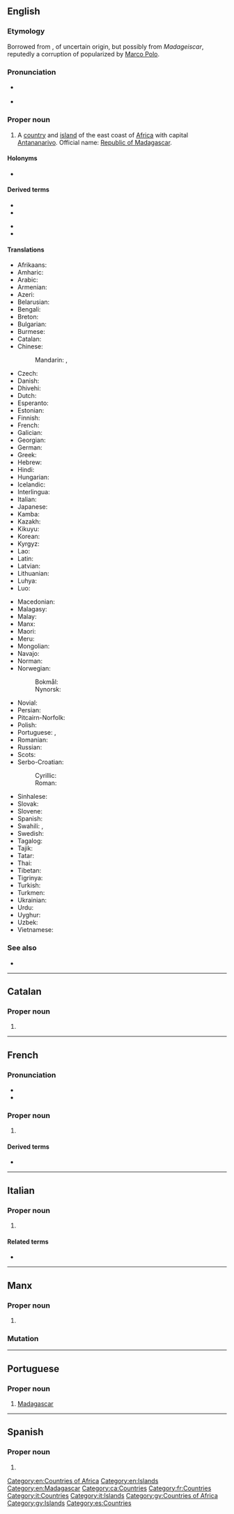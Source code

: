 ==English==
{{wikipedia}}

===Etymology===
Borrowed from {{bor|en|frm|Madagascar|notext=1}}, of uncertain origin, but possibly from ''Madageiscar'', reputedly a corruption of {{m|en|Mogadishu}} popularized by [[Marco Polo]].

===Pronunciation===
* {{a|UK}} {{IPA|/madəˈɡaskə/|lang=en}}
* {{a|US}} {{IPA|/mædəˈɡæskɑɹ/|lang=en}}

===Proper noun===
{{en-proper noun}}

# {{senseid|en|Q1019}}A [[country]] and [[island]] of the east coast of [[Africa]] with capital [[Antananarivo]]. Official name: [[Republic of Madagascar]].

====Holonyms====
* {{l|en|Subsahara}}

====Derived terms====
{{der-top}}
* {{l|en|Madagascan}}
* {{l|en|Madagascar bean}}
{{der-mid}}
* {{l|en|Madagascar jasmine}}
* {{l|en|Malagasy}}
{{der-bottom}}

====Translations====
{{trans-top|id=Q1019|country in Southern Africa}}
* Afrikaans: {{t|af|Madagaskar}}
* Amharic: {{t|am|ማዳጋስካር}}
* Arabic: {{t|ar|مَدَغَشْقَر|f}}
* Armenian: {{t|hy|Մադագասկար}}
* Azeri: {{t+|az|Madaqaskar}}
* Belarusian: {{t|be|Мадагаска́р|m}}
* Bengali: {{t|bn|মাদাগাস্কার}}
* Breton: {{t|br|Madagaskar}}
* Bulgarian: {{t|bg|Мадагаска́р|m}}
* Burmese: {{t|my|မဒါဂတ်စကား}}
* Catalan: {{t+|ca|Madagascar|m}}
* Chinese:
*: Mandarin: {{t+|cmn|馬達加斯加|sc=Hani}}, {{t+|cmn|马达加斯加|tr=Mǎdájiāsījiā|sc=Hani}}
* Czech: {{t+|cs|Madagaskar|m}}
* Danish: {{t+|da|Madagaskar}}
* Dhivehi: {{t|dv|މަޑަގަސްކަރަ}}
* Dutch: {{t+|nl|Madagaskar}}
* Esperanto: {{t+|eo|Madagaskaro}}
* Estonian: {{t|et|Madagaskar}}
* Finnish: {{t+|fi|Madagaskar}}
* French: {{t+|fr|Madagascar}}
* Galician: {{t+|gl|Madagascar}}
* Georgian: {{t|ka|მადაგასკარი}}
* German: {{t+|de|Madagaskar}}
* Greek: {{t+|el|Μαδαγασκάρη|f}}
* Hebrew: {{t|he|מדגסקר|tr=madagaskár}}
* Hindi: {{t|hi|मेडागास्कर}}
* Hungarian: {{t+|hu|Madagaszkár}}
* Icelandic: {{t+|is|Madagaskar|n}}
* Interlingua: {{t|ia|Madagascar}}
* Italian: {{t+|it|Madagascar|m}}
* Japanese: {{t+|ja|マダガスカル|tr=Madagasukaru}}
* Kamba: {{t|kam|Madagaska}}
* Kazakh: {{t+|kk|Мадагаскар}}
* Kikuyu: {{t|ki|Madagaska}}
* Korean: {{t|ko|^마다가스카르}}
* Kyrgyz: {{t|ky|Мадагаскар}}
* Lao: {{t|lo|ມາດາກັດກາ}}
* Latin: {{t+|la|Madagascaria}}
* Latvian: {{t|lv|Madagaskara|f}}
* Lithuanian: {{t+|lt|Madagaskaras|m}}
* Luhya: {{t|luy|Madagaska}}
* Luo: {{t|luo|Madagaska}}
{{trans-mid}}
* Macedonian: {{t|mk|Мадага́скар|m}}
* Malagasy: {{t+|mg|Madagasikara}}
* Malay: {{t|ms|Madagaskar}}
* Manx: {{t|gv|Madagascar}}
* Maori: {{t|mi|Marakāhia}}
* Meru: {{t|mer|Madagaska}}
* Mongolian: {{t|mn|Мадагаскар}}
* Navajo: {{t|nv|Madaʼgéésgáá}}
* Norman: {{t|nrf|Madagascar}}
* Norwegian:
*: Bokmål: {{t+|nb|Madagaskar}}
*: Nynorsk: {{t+|nn|Madagaskar}}
* Novial: {{t|nov|Madagaskar}}
* Persian: {{t+|fa|ماداگاسکار|tr=mâdâgâskâr}}
* Pitcairn-Norfolk: {{t|pih|Madagascar}}
* Polish: {{t+|pl|Madagaskar}}
* Portuguese: {{t+|pt|Madagáscar}} {{qualifier|Portugal}}, {{t+|pt|Madagascar}} {{qualifier|Brazil}}
* Romanian: {{t+|ro|Madagascar|n}}
* Russian: {{t+|ru|Мадагаска́р}}
* Scots: {{t|sco|Madagascar}}
* Serbo-Croatian:
*: Cyrillic: {{t|sh|Мадагаскар|m}}
*: Roman: {{t+|sh|Madagaskar|m}}
* Sinhalese: {{t|si|මැඩගස්කරය}}
* Slovak: {{t|sk|Madagaskar|m}}
* Slovene: {{t+|sl|Madagaskar|m}}
* Spanish: {{t+|es|Madagascar}}
* Swahili: {{t+|sw|Bukini}}, {{t|sw|Madagaska}}
* Swedish: {{t+|sv|Madagaskar}}
* Tagalog: {{t+|tl|Madagaskar}}
* Tajik: {{t|tg|Мадагаскар}}
* Tatar: {{t|tt|Мадагаскар}}
* Thai: {{t+|th|มาดากัสการ์}}
* Tibetan: {{t|bo|མ་ད་གཱ་སི་ཀར}}
* Tigrinya: {{t|ti|ማዳጋስካር}}
* Turkish: {{t+|tr|Madagaskar}}
* Turkmen: {{t|tk|Madagaskar}}
* Ukrainian: {{t+|uk|Мадагаска́р|m}}
* Urdu: {{t|ur|مڈغاسکر|tr=meḍāġāskar}}
* Uyghur: {{t|ug|ماداگاسكار}}
* Uzbek: {{t+|uz|Madagaskar}}
* Vietnamese: {{t|vi|Ma-đa-gát-xca}}
{{trans-bottom}}

===See also===
* {{l|en|Appendix:Countries of the world|Countries of the world}}

[[Category:en:Countries of Africa]]
[[Category:en:Islands]]
[[Category:en:Madagascar]]

----

==Catalan==
{{wikipedia|lang=ca}}

===Proper noun===
{{ca-proper noun|m}}

# {{l|en|Madagascar}}

[[Category:ca:Countries]]

----

==French==
{{wikipedia|lang=fr}}

===Pronunciation===
* {{fr-IPA}}
* {{audio|Fr-Madagascar.oga|Audio|lang=fr}}

===Proper noun===
{{fr-proper noun|m}}

# {{l|en|Madagascar}}

====Derived terms====
* {{l|fr|malgache}}

[[Category:fr:Countries]]

----

==Italian==
{{wikipedia|lang=it}}

===Proper noun===
{{it-proper noun|m}}

# {{l|en|Madagascar}}

====Related terms====
* {{l|it|malgascio}}

[[Category:it:Countries]]
[[Category:it:Islands]]

----

==Manx==

===Proper noun===
{{head|gv|proper noun|g=m}}

# {{l|en|Madagascar}}

===Mutation===
{{gv mut cons|M|adagascar}}

[[Category:gv:Countries of Africa]]
[[Category:gv:Islands]]

----

==Portuguese==

===Proper noun===
{{pt-proper noun|f}}

# {{lb|pt|Brazil}} [[Madagascar]]


----

==Spanish==
{{wikipedia|lang=es}}

===Proper noun===
{{es-proper noun}}

# {{l|en|Madagascar}}

[[Category:es:Countries]]